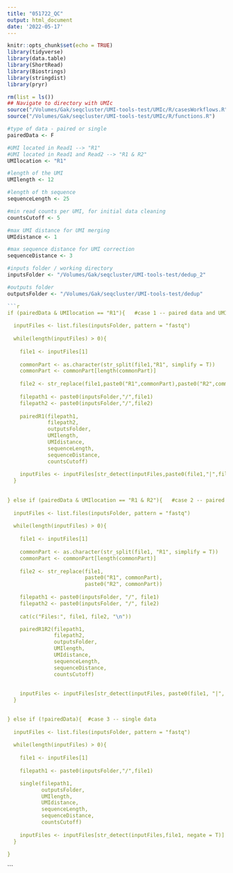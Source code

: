 ```yaml
---
title: "051722_QC"
output: html_document
date: '2022-05-17'
---
```


```r
knitr::opts_chunk$set(echo = TRUE)
library(tidyverse)
library(data.table)
library(ShortRead)
library(Biostrings)
library(stringdist)
library(pryr)
```


```r
rm(list = ls())
## Navigate to directory with UMIc
source("/Volumes/Gak/seqcluster/UMI-tools-test/UMIc/R/casesWorkflows.R")
source("/Volumes/Gak/seqcluster/UMI-tools-test/UMIc/R/functions.R")

#type of data - paired or single
pairedData <- F

#UMI located in Read1 --> "R1"
#UMI located in Read1 and Read2 --> "R1 & R2"
UMIlocation <- "R1"

#length of the UMI
UMIlength <- 12

#length of th sequence
sequenceLength <- 25

#min read counts per UMI, for initial data cleaning
countsCutoff <- 5

#max UMI distance for UMI merging
UMIdistance <- 1

#max sequence distance for UMI correction
sequenceDistance <- 3

#inputs folder / working directory
inputsFolder <- "/Volumes/Gak/seqcluster/UMI-tools-test/dedup_2"

#outputs folder
outputsFolder <- "/Volumes/Gak/seqcluster/UMI-tools-test/dedup"
```

```r
```r
if (pairedData & UMIlocation == "R1"){   #case 1 -- paired data and UMI only in Read1
  
  inputFiles <- list.files(inputsFolder, pattern = "fastq") 
  
  while(length(inputFiles) > 0){
    
    file1 <- inputFiles[1]
    
    commonPart <- as.character(str_split(file1,"R1", simplify = T))
    commonPart <- commonPart[length(commonPart)]
    
    file2 <- str_replace(file1,paste0("R1",commonPart),paste0("R2",commonPart))
    
    filepath1 <- paste0(inputsFolder,"/",file1)
    filepath2 <- paste0(inputsFolder,"/",file2)
    
    pairedR1(filepath1, 
             filepath2, 
             outputsFolder, 
             UMIlength, 
             UMIdistance, 
             sequenceLength, 
             sequenceDistance, 
             countsCutoff)
    
    inputFiles <- inputFiles[str_detect(inputFiles,paste0(file1,"|",file2), negate = T)]
  }
 
  
} else if (pairedData & UMIlocation == "R1 & R2"){   #case 2 -- paired data and UMI in Read1 and Read2
  
  inputFiles <- list.files(inputsFolder, pattern = "fastq") 
  
  while(length(inputFiles) > 0){
    
    file1 <- inputFiles[1]
    
    commonPart <- as.character(str_split(file1, "R1", simplify = T))
    commonPart <- commonPart[length(commonPart)]
    
    file2 <- str_replace(file1, 
                         paste0("R1", commonPart), 
                         paste0("R2", commonPart))
    
    filepath1 <- paste0(inputsFolder, "/", file1)
    filepath2 <- paste0(inputsFolder, "/", file2)
    
    cat(c("Files:", file1, file2, "\n"))

    pairedR1R2(filepath1, 
               filepath2, 
               outputsFolder, 
               UMIlength, 
               UMIdistance, 
               sequenceLength, 
               sequenceDistance, 
               countsCutoff)
    
    
    inputFiles <- inputFiles[str_detect(inputFiles, paste0(file1, "|", file2), negate = T)]
  }

  
} else if (!pairedData){  #case 3 -- single data
  
  inputFiles <- list.files(inputsFolder, pattern = "fastq") 
  
  while(length(inputFiles) > 0){
    
    file1 <- inputFiles[1]
    
    filepath1 <- paste0(inputsFolder,"/",file1)

    single(filepath1, 
           outputsFolder, 
           UMIlength, 
           UMIdistance, 
           sequenceLength, 
           sequenceDistance, 
           countsCutoff)
    
    inputFiles <- inputFiles[str_detect(inputFiles,file1, negate = T)]
  }
 
}  

```
```


